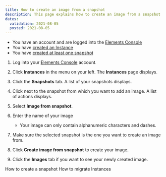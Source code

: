 ```yaml
---
title: How to create an image from a snapshot
description: This page explains how to create an image from a snapshot
dates:
  validation: 2021-08-05
  posted: 2021-08-05
---
```


<Message type="requirement">

  - You have an account and are logged into the [Elements Console](https://console.scaleway.com/)
  - You have [created an Instance](/compute/instances/how-to/create-an-instance/) 
  - You have [created at least one snapshot](/compute/instances/how-to/create-a-snapshot/)

</Message>


1. Log into your [Elements Console](https://console.scaleway.com) account. 
2. Click **Instances** in the menu on your left. The **Instances** page displays. 

    <Lightbox src="scaleway_instances_overview.png" alt="" />

3. Click the **Snapshots** tab. A list of your snapshots displays. 

    <Lightbox src="scaleway_list_snapshots.png" alt="" />

4. Click <Icon name="more"/> next to the snapshot from which you want to add an image. A list of actions displays. 
5. Select **Image from snapshot**. 
6. Enter the name of your image 

    <Message type="note">

    - Your image can only contain alphanumeric characters and dashes.

    </Message>
     
7. Make sure the selected snapshot is the one you want to create an image from. 
8. Click **Create image from snapshot** to create your image. 

    <Lightbox src="scaleway_createimg_snapshot.png" alt="" />

9. Click the **Images** tab if you want to see your newly created image. 

<Navigation title="See Also">
  <PreviousButton to="/compute/instances/how-to/create-a-snapshot/">How to create a snapshot</PreviousButton>
  <NextButton to="/compute/instances/how-to/migrate-instances/">How to migrate Instances</NextButton>
</Navigation>



